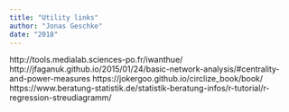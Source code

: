 ```yaml
---
title: "Utility links"
author: "Jonas Geschke"
date: "2018"
---
```


http://tools.medialab.sciences-po.fr/iwanthue/
http://jfaganuk.github.io/2015/01/24/basic-network-analysis/#centrality-and-power-measures
https://jokergoo.github.io/circlize_book/book/
https://www.beratung-statistik.de/statistik-beratung-infos/r-tutorial/r-regression-streudiagramm/